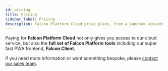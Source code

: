 ```yaml
---
id: pricing
title: Pricing
sidebar_label: Pricing
description: Falcon Platform Cloud price plans, from a sandbox account to our plus account.
---
```



Paying for **Falcon Platform Cloud** not only gives you access to our cloud service, but also the **full set of Falcon Platform tools** including our super fast PWA frontend, **Falcon Client**. 

<Pricing />

If you need more information or want something bespoke, please <a href="https://deity.io/contact" target="_blank" rel="noreferrer noopener">contact our sales team</a>.
